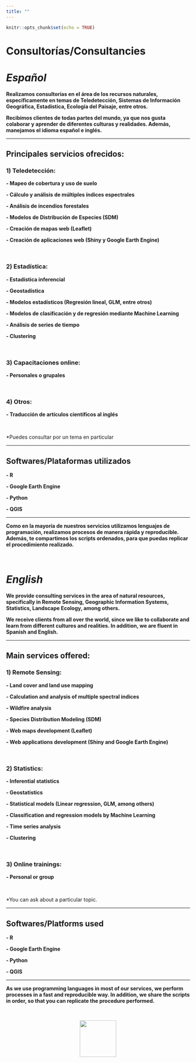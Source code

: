 ```yaml
---
title: ""
---
```


```r
knitr::opts_chunk$set(echo = TRUE)
```

# **Consultorías/Consultancies**

# ***Español***

**Realizamos consultorías en el área de los recursos naturales, específicamente en temas de Teledetección, Sistemas de Información Geográfica, Estadística, Ecología del Paisaje, entre otros. **

**Recibimos clientes de todas partes del mundo, ya que nos gusta colaborar y aprender de diferentes culturas y realidades. Además, manejamos el idioma español e inglés. **

<hr>

## **Principales servicios ofrecidos:**

### **1) Teledetección:**

**- Mapeo de cobertura y uso de suelo**

**- Cálculo y análisis de múltiples índices espectrales**

**- Análisis de incendios forestales**

**- Modelos de Distribución de Especies (SDM)**

**- Creación de mapas web (Leaflet)**

**- Creación de aplicaciones web (Shiny y Google Earth Engine)**

\

### **2) Estadística:**

**- Estadística inferencial**

**- Geostadística**

**- Modelos estadísticos (Regresión lineal, GLM, entre otros)**

**- Modelos de clasificación y de regresión mediante Machine Learning**

**- Análisis de series de tiempo**

**- Clustering**

\

### **3) Capacitaciones online:**

**- Personales o grupales**

\

### **4) Otros:**

**- Traducción de artículos científicos al inglés**

\

*Puedes consultar por un tema en particular

<hr>

## **Softwares/Plataformas utilizados**

**- R**

**- Google Earth Engine**

**- Python**

**- QGIS**

<hr>

**Como en la mayoría de nuestros servicios utilizamos lenguajes de programación, realizamos procesos de manera rápida y reproducible. Además, te compartimos los scripts ordenados, para que puedas replicar el procedimiento realizado. **

\

# ***English***

**We provide consulting services in the area of natural resources, specifically in Remote Sensing, Geographic Information Systems, Statistics, Landscape Ecology, among others. **

**We receive clients from all over the world, since we like to collaborate and learn from different cultures and realities. In addition, we are fluent in Spanish and English. **

<hr>

## **Main services offered:**

### **1) Remote Sensing:**

**- Land cover and land use mapping**

**- Calculation and analysis of multiple spectral indices**

**- Wildfire analysis**

**- Species Distribution Modeling (SDM)**

**- Web maps development (Leaflet)**

**- Web applications development (Shiny and Google Earth Engine)**

\

### **2) Statistics:**

**- Inferential statistics**

**- Geostatistics**

**- Statistical models (Linear regression, GLM, among others)**

**- Classification and regression models by Machine Learning**

**- Time series analysis**

**- Clustering**


\

### **3) Online trainings:**

**- Personal or group**

\


*You can ask about a particular topic.


<hr>

## **Softwares/Platforms used**

**- R**

**- Google Earth Engine**

**- Python**

**- QGIS**

<hr>

**As we use programming languages in most of our services, we perform processes in a fast and reproducible way. In addition, we share the scripts in order, so that you can replicate the procedure performed. **

\

<center>
![](images/logo_final.png){width="100"}
</center>